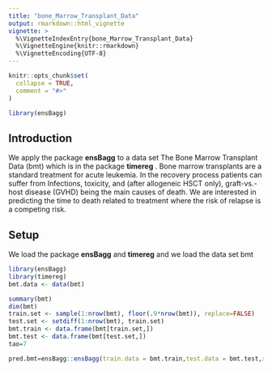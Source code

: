 ```yaml
---
title: "bone_Marrow_Transplant_Data"
output: rmarkdown::html_vignette
vignette: >
  %\VignetteIndexEntry{bone_Marrow_Transplant_Data}
  %\VignetteEngine{knitr::rmarkdown}
  %\VignetteEncoding{UTF-8}
---
```


```r
knitr::opts_chunk$set(
  collapse = TRUE,
  comment = "#>"
)
```

```r
library(ensBagg)
```

## Introduction

We apply the package __ensBagg__ to a data set The Bone Marrow Transplant Data (bmt) which is in the package __timereg__ . Bone marrow transplants are a standard treatment for acute leukemia. In the recovery process patients can suffer from Infections, toxicity, and (after allogeneic HSCT only), graft-vs.-host disease (GVHD) being  the main causes of death. We are interested in predicting  the time to death related to treatment where the risk of relapse is a competing risk. 

## Setup

We load the package __ensBagg__ and __timereg__ and we load the data set bmt

```r
library(ensBagg)
library(timereg)
bmt.data <- data(bmt)
```


````r
summary(bmt)
dim(bmt)
train.set <- sample(1:nrow(bmt), floor(.9*nrow(bmt)), replace=FALSE) 
test.set <- setdiff(1:nrow(bmt), train.set)
bmt.train <- data.frame(bmt[train.set,])
bmt.test <- data.frame(bmt[test.set,]) 
tao=7
````

````r
pred.bmt=ensBagg::ensBagg(train.data = bmt.train,test.data = bmt.test,xnam=names(bmt)[-(1:2)],tao=7,weighting ="CoxPH" ,folds =5 )
````
